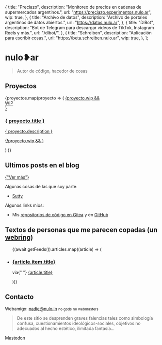 


  {
    title: "Preciazo",
    description: "Monitoreo de precios en cadenas de supermercados argentinos.",
    url: "https://preciazo.experimentos.nulo.ar",
    wip: true,
  },
  {
    title: "Archivo de datos",
    description: "Archivo de portales argentinos de datos abiertos.",
    url: "https://datos.nulo.ar",
  },
  {
    title: "DlBot",
    description:
      "Bot de Telegram para descargar videos de TikTok, Instagram Reels y más.",
    url: "/dlbot/",
  },
  {
    title: "Schreiben",
    description: "Aplicación para escribir cosas.",
    url: "https://beta.schreiben.nulo.ar",
    wip: true,
  },
];

<Layout title="nulo.ar" description="Mi sitio web personal">
<Prose>

# nulo❥ar

> Autor de código, hacedor de cosas

<div class="not-prose">
  <Nav active="inicio" className="" />
</div>

## Proyectos

<div class="not-prose grid grid-cols-2 md:grid-cols-3 gap-4">
{proyectos.map(proyecto => (
   <a href={ proyecto.url } class="rounded-2xl shadow hover:shadow-lg transition-shadow bg-neutral-50 text-neutral-900 dark:bg-neutral-900 dark:text-neutral-100 relative overflow-hidden">
      {proyecto.wip && 
        <div class="bg-hazard w-64 font-black leading-none text-xl text-white text-center -rotate-45 z-20 absolute bottom-[10%] right-[-6rem]">WIP</div>}
      <div class="flex flex-col justify-between bg-neutral-50/85 dark:bg-neutral-800/85 z-10 relative h-full p-4">
        <div class="flex flex-col gap-2 px-1">
          <h3 class="font-semibold text-2xl">{ proyecto.title }</h3>
          <p class="leading-5">{ proyecto.description }</p>
        </div>
        {!proyecto.wip &&
          <span class="fill-current size-8 block justify-self-end place-self-end">
            <Icon name="eva:arrow-forward-fill" size="2rem" />
          </span>}
      </div>
    </a>

)
)}

</div>

## Ultimos posts en el blog

<div class="not-prose">
  <BlogList entries={entries.slice(0, 3)} small />
  <a
    href="/blog"
    class="font-semibold bg-neutral-100 dark:bg-neutral-800 inline-flex items-center leading-none rounded-lg px-4 py-2 my-4 gap-1 group"
  >
    {"Ver más"}
    <Icon
      name="eva:arrow-forward-fill"
      class="group-hover:translate-x-1 transition-transform"
      size="1.5rem"
    />
  </a>
</div>

Algunas cosas de las que soy parte:

- [Sutty](https://sutty.coop.ar/)

Algunos links mios:

- Mis [repositorios de código en Gitea](https://gitea.nulo.in/Nulo) y en [GitHub](https://github.com/catdevnull)

## Textos de personas que me parecen copadas (un [webring](https://es.wikipedia.org/wiki/Anillo_web))

<ul class="not-prose grid grid-cols-2 md:grid-cols-3 gap-4">
  {(await getFeeds()).articles.map((article) => (
    <li class="border-2 dark:border-neutral-400 rounded-lg p-3 flex flex-col gap-1">
      <h3 class="font-bold text-xl leading-tight text-neutral-900 dark:text-neutral-100">
        <a
          class="py-3 underline"
          href={article.item.link}
          target="_blank"
          rel="noopener"
        >
          {article.item.title}
        </a>
      </h3>
      <p class="leading-tight">
        via{" "}
        <a class="underline" href={article.link}>
          {article.title}
        </a>
      </p>
    </li>
  ))}
</ul>

## Contacto

Webamigx: [nadie@nulo.in](mailto:nadie@nulo.in) <small>no gods no webmasters</small>

> De este sitio se desprenden graves falencias tales como simbología confusa, cuestionamientos ideológicos-sociales, objetivos no adecuados al hecho estético, ilimitada fantasía...

<a rel="me noopener noreferrer" href="https://todon.eu/@Nulo">
  Mastodon
</a>

</Prose>
</Layout>
